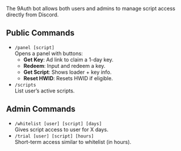 The 9Auth bot allows both users and admins to manage script access directly from Discord.

## Public Commands

- `/panel [script]`\
  Opens a panel with buttons:
  - **Get Key**: Ad link to claim a 1-day key.
  - **Redeem**: Input and redeem a key.
  - **Get Script**: Shows loader \+ key info.
  - **Reset HWID**: Resets HWID if eligible.
- `/scripts`\
  List user’s active scripts.

## Admin Commands

- `/whitelist [user] [script] [days]`\
  Gives script access to user for X days.
- `/trial [user] [script] [hours]`\
  Short-term access similar to whitelist (in hours).